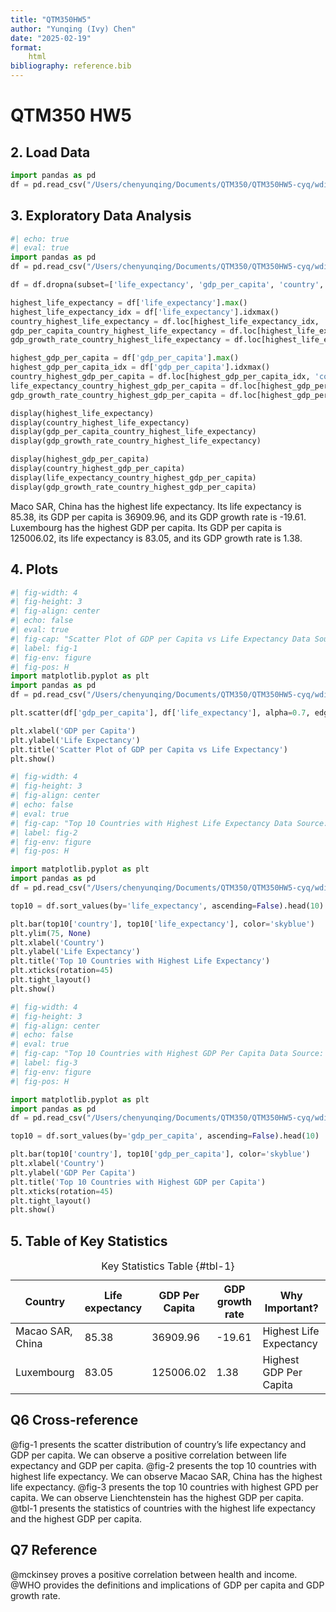 ```yaml
---
title: "QTM350HW5"
author: "Yunqing (Ivy) Chen"
date: "2025-02-19"
format: 
    html
bibliography: reference.bib
---
```

# QTM350 HW5

## 2. Load Data
```python
import pandas as pd
df = pd.read_csv("/Users/chenyunqing/Documents/QTM350/QTM350HW5-cyq/wdi.csv")
```

## 3. Exploratory Data Analysis
```python
#| echo: true
#| eval: true
import pandas as pd
df = pd.read_csv("/Users/chenyunqing/Documents/QTM350/QTM350HW5-cyq/wdi.csv")

df = df.dropna(subset=['life_expectancy', 'gdp_per_capita', 'country', 'gdp_growth_rate'])

highest_life_expectancy = df['life_expectancy'].max()
highest_life_expectancy_idx = df['life_expectancy'].idxmax()
country_highest_life_expectancy = df.loc[highest_life_expectancy_idx, 'country']
gdp_per_capita_country_highest_life_expectancy = df.loc[highest_life_expectancy_idx, 'gdp_per_capita']
gdp_growth_rate_country_highest_life_expectancy = df.loc[highest_life_expectancy_idx, 'gdp_growth_rate']

highest_gdp_per_capita = df['gdp_per_capita'].max()
highest_gdp_per_capita_idx = df['gdp_per_capita'].idxmax()
country_highest_gdp_per_capita = df.loc[highest_gdp_per_capita_idx, 'country']
life_expectancy_country_highest_gdp_per_capita = df.loc[highest_gdp_per_capita_idx, 'life_expectancy']
gdp_growth_rate_country_highest_gdp_per_capita = df.loc[highest_gdp_per_capita_idx, 'gdp_growth_rate']

display(highest_life_expectancy)
display(country_highest_life_expectancy)
display(gdp_per_capita_country_highest_life_expectancy)
display(gdp_growth_rate_country_highest_life_expectancy)

display(highest_gdp_per_capita)
display(country_highest_gdp_per_capita)
display(life_expectancy_country_highest_gdp_per_capita)
display(gdp_growth_rate_country_highest_gdp_per_capita)
```

Maco SAR, China has the highest life expectancy. Its life expectancy is 85.38, its GDP per capita is 36909.96, and its GDP growth rate is -19.61. Luxembourg has the highest GDP per capita. Its GDP per capita is 125006.02, its life expectancy is 83.05, and its GDP growth rate is 1.38.

## 4. Plots

```python
#| fig-width: 4
#| fig-height: 3
#| fig-align: center
#| echo: false
#| eval: true
#| fig-cap: "Scatter Plot of GDP per Capita vs Life Expectancy Data Source: [@worldbank]"
#| label: fig-1
#| fig-env: figure
#| fig-pos: H
import matplotlib.pyplot as plt
import pandas as pd
df = pd.read_csv("/Users/chenyunqing/Documents/QTM350/QTM350HW5-cyq/wdi.csv")

plt.scatter(df['gdp_per_capita'], df['life_expectancy'], alpha=0.7, edgecolors='w', s=100)

plt.xlabel('GDP per Capita')
plt.ylabel('Life Expectancy')
plt.title('Scatter Plot of GDP per Capita vs Life Expectancy')
plt.show()
```

```python
#| fig-width: 4
#| fig-height: 3
#| fig-align: center
#| echo: false
#| eval: true
#| fig-cap: "Top 10 Countries with Highest Life Expectancy Data Source: [@worldbank]"
#| label: fig-2
#| fig-env: figure
#| fig-pos: H

import matplotlib.pyplot as plt
import pandas as pd
df = pd.read_csv("/Users/chenyunqing/Documents/QTM350/QTM350HW5-cyq/wdi.csv")

top10 = df.sort_values(by='life_expectancy', ascending=False).head(10)

plt.bar(top10['country'], top10['life_expectancy'], color='skyblue')
plt.ylim(75, None)
plt.xlabel('Country')
plt.ylabel('Life Expectancy')
plt.title('Top 10 Countries with Highest Life Expectancy')
plt.xticks(rotation=45)  
plt.tight_layout()  
plt.show()
```

```python
#| fig-width: 4
#| fig-height: 3
#| fig-align: center
#| echo: false
#| eval: true
#| fig-cap: "Top 10 Countries with Highest GDP Per Capita Data Source: [@worldbank]"
#| label: fig-3
#| fig-env: figure
#| fig-pos: H

import matplotlib.pyplot as plt
import pandas as pd
df = pd.read_csv("/Users/chenyunqing/Documents/QTM350/QTM350HW5-cyq/wdi.csv")

top10 = df.sort_values(by='gdp_per_capita', ascending=False).head(10)

plt.bar(top10['country'], top10['gdp_per_capita'], color='skyblue')
plt.xlabel('Country')
plt.ylabel('GDP Per Capita')
plt.title('Top 10 Countries with Highest GDP per Capita')
plt.xticks(rotation=45)  
plt.tight_layout()  
plt.show()
```


## 5. Table of Key Statistics

|     Country      | Life expectancy | GDP Per Capita  | GDP growth rate |       Why Important?      |
|--------------------|-----------------|-----------------|-----------------| ---------------------------|
| Macao SAR, China | 85.38           | 36909.96        | -19.61          | Highest Life Expectancy   | 
| Luxembourg       | 83.05           | 125006.02       | 1.38            |  Highest GDP Per Capita    | 


: Key Statistics Table    {#tbl-1}


## Q6 Cross-reference
@fig-1 presents the scatter distribution of country's life expectancy and GDP per capita. We can observe a positive correlation between life expectancy and GDP per capita.
@fig-2 presents the top 10 countries with highest life expectancy. We can observe Macao SAR, China has the highest life expectancy.
@fig-3 presents the top 10 countries with highest GPD per capita. We can observe Lienchtenstein has the highest GDP per capita.
@tbl-1 presents the statistics of countries with the highest life expectancy and the highest GDP per capita.


## Q7 Reference
@mckinsey proves a positive correlation between health and income.
@WHO provides the definitions and implications of GDP per capita and GDP growth rate.
